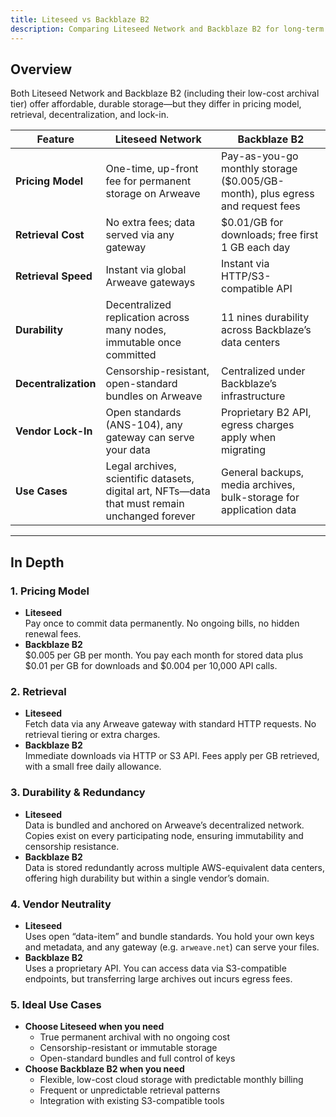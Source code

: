 ```yaml
---
title: Liteseed vs Backblaze B2
description: Comparing Liteseed Network and Backblaze B2 for long-term and cold storage
---
```


## Overview

Both Liteseed Network and Backblaze B2 (including their low-cost archival tier) offer affordable, durable storage—but they differ in pricing model, retrieval, decentralization, and lock-in.

| Feature                | Liteseed Network                           | Backblaze B2                               |
|------------------------|--------------------------------------------|--------------------------------------------|
| **Pricing Model**      | One-time, up-front fee for permanent storage on Arweave | Pay-as-you-go monthly storage ($0.005/GB-month), plus egress and request fees |
| **Retrieval Cost**     | No extra fees; data served via any gateway | $0.01/GB for downloads; free first 1 GB each day |
| **Retrieval Speed**    | Instant via global Arweave gateways        | Instant via HTTP/S3-compatible API         |
| **Durability**         | Decentralized replication across many nodes, immutable once committed | 11 nines durability across Backblaze’s data centers |
| **Decentralization**   | Censorship-resistant, open-standard bundles on Arweave | Centralized under Backblaze’s infrastructure |
| **Vendor Lock-In**     | Open standards (ANS-104), any gateway can serve your data | Proprietary B2 API, egress charges apply when migrating |
| **Use Cases**          | Legal archives, scientific datasets, digital art, NFTs—data that must remain unchanged forever | General backups, media archives, bulk-storage for application data |

---

## In Depth

### 1. Pricing Model

- **Liteseed**  
  Pay once to commit data permanently. No ongoing bills, no hidden renewal fees.  
- **Backblaze B2**  
  $0.005 per GB per month. You pay each month for stored data plus $0.01 per GB for downloads and $0.004 per 10,000 API calls.

### 2. Retrieval

- **Liteseed**  
  Fetch data via any Arweave gateway with standard HTTP requests. No retrieval tiering or extra charges.  
- **Backblaze B2**  
  Immediate downloads via HTTP or S3 API. Fees apply per GB retrieved, with a small free daily allowance.

### 3. Durability & Redundancy

- **Liteseed**  
  Data is bundled and anchored on Arweave’s decentralized network. Copies exist on every participating node, ensuring immutability and censorship resistance.  
- **Backblaze B2**  
  Data is stored redundantly across multiple AWS-equivalent data centers, offering high durability but within a single vendor’s domain.

### 4. Vendor Neutrality

- **Liteseed**  
  Uses open “data-item” and bundle standards. You hold your own keys and metadata, and any gateway (e.g. `arweave.net`) can serve your files.  
- **Backblaze B2**  
  Uses a proprietary API. You can access data via S3-compatible endpoints, but transferring large archives out incurs egress fees.

### 5. Ideal Use Cases

- **Choose Liteseed when you need**  
  - True permanent archival with no ongoing cost  
  - Censorship-resistant or immutable storage  
  - Open-standard bundles and full control of keys  
- **Choose Backblaze B2 when you need**  
  - Flexible, low-cost cloud storage with predictable monthly billing  
  - Frequent or unpredictable retrieval patterns  
  - Integration with existing S3-compatible tools
